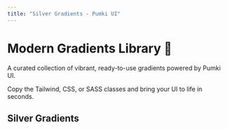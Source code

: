 ```yaml
---
title: "Silver Gradients - Pumki UI"
---
```



# Modern Gradients Library 🎨

A curated collection of vibrant, ready-to-use gradients powered by Pumki UI.

<Callout>Copy the Tailwind, CSS, or SASS classes and bring your UI to life in seconds.</Callout>

## Silver Gradients

<div>
  <GradientList category="Silver" />
</div>
